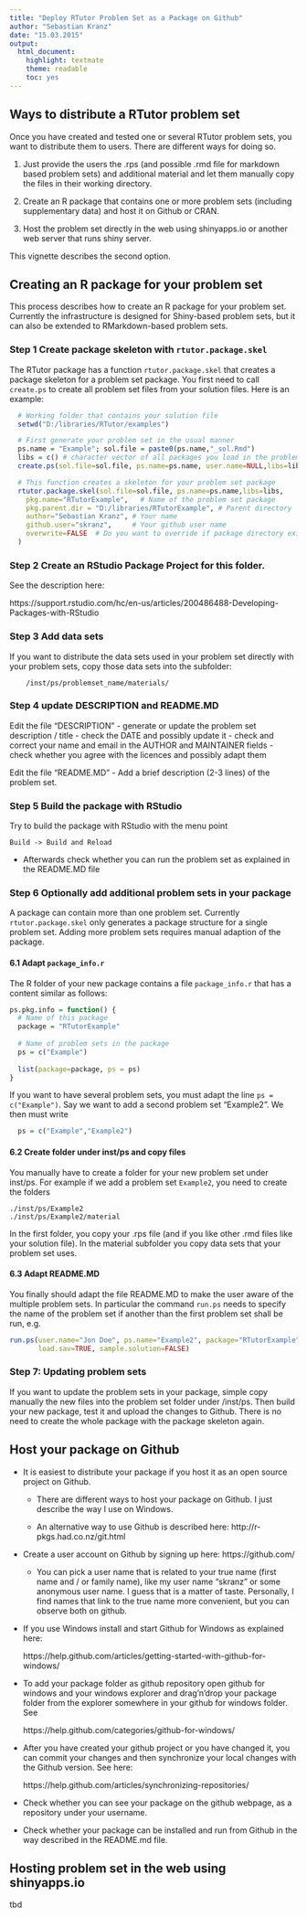```yaml
---
title: "Deploy RTutor Problem Set as a Package on Github"
author: "Sebastian Kranz"
date: "15.03.2015"
output:
  html_document:
    highlight: textmate
    theme: readable
    toc: yes
---
```


## Ways to distribute a RTutor problem set

Once you have created and tested one or several RTutor problem sets, you want to distribute them to users. There are different ways for doing so.

  1. Just provide the users the .rps (and possible .rmd file for markdown based problem sets) and additional material and let them manually copy the files in their working directory.
  
  2. Create an R package that contains one or more problem sets (including supplementary data) and host it on Github or CRAN.
  
  3. Host the problem set directly in the web using shinyapps.io or another web server that runs shiny server.
  
This vignette describes the second option.

## Creating an R package for your problem set

This process describes how to create an R package for your problem set. Currently the infrastructure is designed for Shiny-based problem sets, but it can also be extended to RMarkdown-based problem sets.  

### Step 1 Create package skeleton with `rtutor.package.skel`

The RTutor package has a function `rtutor.package.skel` that creates a package skeleton for a problem set package. You first need to call `create.ps` to create all problem set files from your solution files. Here is an example:

```r

  # Working folder that contains your solution file
  setwd("D:/libraries/RTutor/examples")

  # First generate your problem set in the usual manner
  ps.name = "Example"; sol.file = paste0(ps.name,"_sol.Rmd")
  libs = c() # character vector of all packages you load in the problem set
  create.ps(sol.file=sol.file, ps.name=ps.name, user.name=NULL,libs=libs, stop.when.finished=FALSE)

  # This function creates a skeleton for your problem set package
  rtutor.package.skel(sol.file=sol.file, ps.name=ps.name,libs=libs,
    pkg.name="RTutorExample",   # Name of the problem set package
    pkg.parent.dir = "D:/libraries/RTutorExample", # Parent directory 
    author="Sebastian Kranz", # Your name
    github.user="skranz",     # Your github user name
    overwrite=FALSE  # Do you want to override if package directory exists?
  )

```


### Step 2 Create an RStudio Package Project for this folder. 

See the description here:

  https://support.rstudio.com/hc/en-us/articles/200486488-Developing-Packages-with-RStudio

### Step 3 Add data sets 

If you want to distribute the data sets used in your problem set directly with your problem sets, copy those data sets into the subfolder:

   		/inst/ps/problemset_name/materials/

### Step 4 update DESCRIPTION and README.MD

Edit the file "DESCRIPTION"
	- generate or update the problem set description / title
	- check the DATE and possibly update it
	- check and correct your name and email in the AUTHOR and MAINTAINER fields
	- check whether you agree with the licences and possibly adapt them

Edit the file "README.MD"
	- Add a brief description (2-3 lines) of the problem set.

###  Step 5 Build the package with RStudio

Try to build the package with RStudio with the menu point
	
	Build -> Build and Reload

   - Afterwards check whether you can run the problem set as explained in the README.MD file	
   
### Step 6 Optionally add additional problem sets in your package

A package can contain more than one problem set. Currently `rtutor.package.skel` only generates a package structure for a single problem set. Adding more problem sets requires manual adaption of the package.

#### 6.1 Adapt `package_info.r`

The R folder of your new package contains a file `package_info.r` that has a content similar as follows:

```r
ps.pkg.info = function() {
  # Name of this package
  package = "RTutorExample"
  
  # Name of problem sets in the package
  ps = c("Example")
  
  list(package=package, ps = ps)
}
```

If you want to have several problem sets, you must adapt the line   `ps = c("Example")`. Say we want to add a second problem set "Example2". We then must write
```r
  ps = c("Example","Example2")
```

#### 6.2 Create folder under inst/ps and copy files

You manually have to create a folder for your new problem set under inst/ps. For example if we add a problem set `Example2`, you need to create the folders

```
./inst/ps/Example2
./inst/ps/Example2/material
```

In the first folder, you copy your .rps file (and if you like other .rmd files like your solution file). In the material subfolder you copy data sets that your problem set uses.

#### 6.3 Adapt README.MD

You finally should adapt the file README.MD to make the user aware of the multiple problem sets. In particular the command `run.ps` needs to specify the name of the problem set if another than the first problem set shall be run, e.g.

```r
run.ps(user.name="Jon Doe", ps.name="Example2", package="RTutorExample",
       load.sav=TRUE, sample.solution=FALSE)
```

### Step 7: Updating problem sets

If you want to update the problem sets in your package, simple copy manually the new files into the problem set folder under /inst/ps. Then build your new package, test it and upload the changes to Github.
There is no need to create the whole package with the package skeleton again.


## Host your package on Github
	
- It is easiest to distribute your package if you host it as an open source project on Github.
  
	- There are different ways to host your package on Github. I just describe the way I use on Windows.
  
 	- An alternative way to use Github is described here: http://r-pkgs.had.co.nz/git.html 

- Create a user account on Github by signing up here: https://github.com/

	- You can pick a user name that is related to your true name (first name and / or family name), like my user name "skranz" or some anonymous user name. I guess that is a matter of taste. Personally, I find names that link to the true name more convenient, but you can observe both on github.

- If you use Windows install and start Github for Windows as explained here:

	https://help.github.com/articles/getting-started-with-github-for-windows/

- To add your package folder as github repository open github for windows and your windows explorer and drag'n'drop your package folder from the explorer somewhere in your github for windows folder. See

	https://help.github.com/categories/github-for-windows/

- After you have created your github project or you have changed it, you can commit your changes and then synchronize your local changes with the Github version. See here:

  https://help.github.com/articles/synchronizing-repositories/

- Check whether you can see your package on the github webpage, as a repository under your username.

- Check whether your package can be installed and run from Github in the way described in the README.md file.

## Hosting problem set in the web using shinyapps.io

tbd